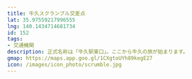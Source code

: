 ```yaml
---
title: 牛久スクランブル交差点
lat: 35.97559217996555
lng: 140.1434714681734
id: 152
tags:
- 交通機関
description: 正式名称は「牛久駅東口」。ここから牛久の旅が始まります。
gmap: https://maps.app.goo.gl/1CXgtoUYh89kegE27
icon: /images/icon_photo/scrumble.jpg
---
```


<LinkedImage
  basename="nato_blooming/ushiku_scramble_crossing"
/>

<LinkedImage
  basename="nato_blooming/ushiku_scramble_square"
/>
